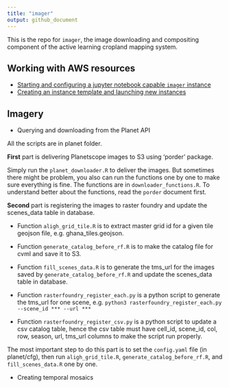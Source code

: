 ```yaml
---
title: "imager"
output: github_document
---
```


This is the repo for `imager`, the image downloading and compositing component of the active learning cropland mapping system. 

## Working with AWS resources
- [Starting and configuring a jupyter notebook capable `imager` instance](docs/start-configure-imager.md)
- [Creating an instance template and launching new instances](docs/create-ami-new-instance.md)

## Imagery
- Querying and downloading from the Planet API

All the scripts are in planet folder.

**First** part is delivering Planetscope images to S3 using 'porder' package.

Simply run the `planet_downloader.R` to deliver the images. But sometimes there might be problem, you also can run the functions one by one to make sure everything is fine. The functions are in `downloader_functions.R`. To understand better about the functions, read the `porder` document first.

**Second** part is registering the images to raster foundry and update the scenes_data table in database.

- Function `aligh_grid_tile.R` is to extract master grid id for a given tile geojson file, e.g. ghana_tiles.geojson.

- Function `generate_catalog_before_rf.R` is to make the catalog file for cvml and save it to S3.

- Function `fill_scenes_data.R` is to generate the tms_url for the images saved by `generate_catalog_before_rf.R` and update the scenes_data table in database.

- Function `rasterfoundry_register_each.py` is a python script to generate the tms_url for one scene, e.g. `python3 rasterfoundry_register_each.py --scene_id *** --url ***`

- Function `rasterfoundry_register_csv.py` is a python script to update a csv catalog table, hence the csv table must have cell_id, scene_id, col, row, season, url, tms_url columns to make the script run properly.
  
The most important step to do this part is to set the `config.yaml` file (in planet/cfg), then run `aligh_grid_tile.R`, `generate_catalog_before_rf.R`, and `fill_scenes_data.R` one by one. 

- Creating temporal mosaics

